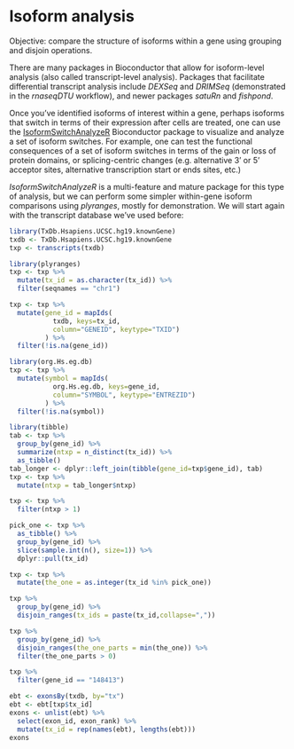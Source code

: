 # Isoform analysis

Objective: compare the structure of isoforms within a gene using
grouping and disjoin operations.

There are many packages in Bioconductor that allow for isoform-level
analysis (also called transcript-level analysis). Packages that
facilitate differential transcript analysis include *DEXSeq* and
*DRIMSeq* (demonstrated in the *rnaseqDTU* workflow), and newer
packages *satuRn* and *fishpond*.

Once you've identified isoforms of interest within a gene, perhaps
isoforms that switch in terms of their expression after cells are
treated, one can use the
[IsoformSwitchAnalyzeR](https://github.com/kvittingseerup/IsoformSwitchAnalyzeR)
Bioconductor package to visualize and analyze a set of isoform
switches. For example, one can test the functional consequences of a
set of isoform switches in terms of the gain or loss of protein
domains, or splicing-centric changes (e.g. alternative 3' or 5'
acceptor sites, alternative transcription start or ends sites, etc.)

*IsoformSwitchAnalyzeR* is a multi-feature and mature package for this
type of analysis, but we can perform some simpler within-gene isoform
comparisons using *plyranges*, mostly for demonstration. We will start
again with the transcript database we've used before:

```r
library(TxDb.Hsapiens.UCSC.hg19.knownGene)
txdb <- TxDb.Hsapiens.UCSC.hg19.knownGene
txp <- transcripts(txdb)
```

```r
library(plyranges)
txp <- txp %>%
  mutate(tx_id = as.character(tx_id)) %>%
  filter(seqnames == "chr1")
```

```r
txp <- txp %>%
  mutate(gene_id = mapIds(
           txdb, keys=tx_id,
           column="GENEID", keytype="TXID")
         ) %>%
  filter(!is.na(gene_id))
```

```r
library(org.Hs.eg.db)
txp <- txp %>%
  mutate(symbol = mapIds(
           org.Hs.eg.db, keys=gene_id,
           column="SYMBOL", keytype="ENTREZID")
         ) %>%
  filter(!is.na(symbol))
```

```r
library(tibble)
tab <- txp %>%
  group_by(gene_id) %>%
  summarize(ntxp = n_distinct(tx_id)) %>%
  as_tibble()
tab_longer <- dplyr::left_join(tibble(gene_id=txp$gene_id), tab)
txp <- txp %>%
  mutate(ntxp = tab_longer$ntxp)
```

```r
txp <- txp %>%
  filter(ntxp > 1)
```

```r
pick_one <- txp %>%
  as_tibble() %>%
  group_by(gene_id) %>%
  slice(sample.int(n(), size=1)) %>%
  dplyr::pull(tx_id)
```

```r
txp <- txp %>%
  mutate(the_one = as.integer(tx_id %in% pick_one))
```

```r
txp %>%
  group_by(gene_id) %>%
  disjoin_ranges(tx_ids = paste(tx_id,collapse=","))
```

```r
txp %>%
  group_by(gene_id) %>%
  disjoin_ranges(the_one_parts = min(the_one)) %>%
  filter(the_one_parts > 0)
```

```r
txp %>%
  filter(gene_id == "148413")
```

```r
ebt <- exonsBy(txdb, by="tx")
ebt <- ebt[txp$tx_id]
exons <- unlist(ebt) %>%
  select(exon_id, exon_rank) %>%
  mutate(tx_id = rep(names(ebt), lengths(ebt)))
exons
```

